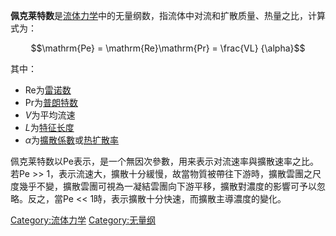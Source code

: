 {{unreferenced|time=2010-01-19T10:39:34+00:00}}
'''佩克莱特数'''是[[流体力学|流体力学]]中的无量纲数，指流体中对流和扩散质量、热量之比，计算式为：

:<math>\mathrm{Pe} = \mathrm{Re}\mathrm{Pr} = \frac{VL} {\alpha}</math>

其中：

* <math>\mathrm{Re}</math>为[[雷诺数|雷诺数]]
* <math>\mathrm{Pr}</math>为[[普朗特数|普朗特数]]
* <math>V</math>为平均流速
* <math>L</math>为[[特征长度|特征长度]]
* <math>\alpha</math>为[[擴散係數|擴散係數]]或[[热扩散率|热扩散率]]

佩克莱特数以Pe表示，是一个無因次參數，用来表示对流速率與擴散速率之比。若Pe >> 1，表示流速大，擴散十分緩慢，故當物質被帶往下游時，擴散雲團之尺度幾乎不變，擴散雲團可視為一凝結雲團向下游平移，擴散對濃度的影響可予以忽略。反之，當Pe << 1時，表示擴散十分快速，而擴散主導濃度的變化。
{{NonDimFluMech}}

[[Category:流体力学|Category:流体力学]]
[[Category:无量纲|Category:无量纲]]